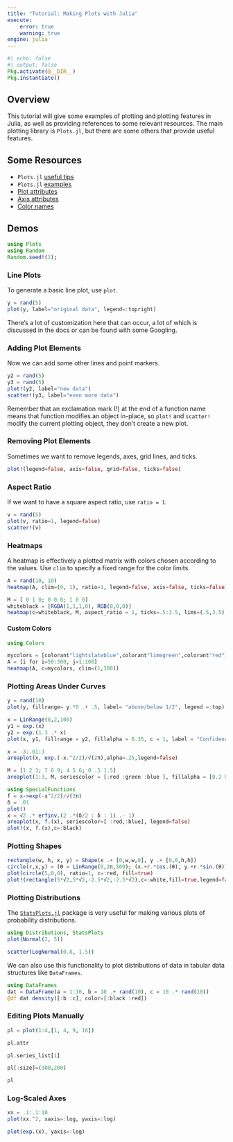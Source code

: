 ```yaml
---
title: "Tutorial: Making Plots with Julia"
execute:
    error: true
    warning: true
engine: julia
---
```



```julia
#| echo: false
#| output: false
Pkg.activate(@__DIR__)
Pkg.instantiate()
```

## Overview

This tutorial will give some examples of plotting and plotting features in Julia, as well as providing references to some relevant resources. The main plotting library is `Plots.jl`, but there are some others that provide useful features.

## Some Resources

* `Plots.jl` [useful tips](https://docs.juliaplots.org/latest/basics/#Useful-Tips)
* `Plots.jl` [examples](https://docs.juliaplots.org/latest/generated/gr/)
* [Plot attributes](http://docs.juliaplots.org/latest/generated/attributes_plot/)
* [Axis attributes](http://docs.juliaplots.org/latest/generated/attributes_axis/#Axis)
* [Color names](http://juliagraphics.github.io/Colors.jl/stable/namedcolors/)


## Demos

```julia
using Plots
using Random
Random.seed!(1);
```

### Line Plots
To generate a basic line plot, use `plot`.

```julia
y = rand(5)
plot(y, label="original data", legend=:topright)
```


There's a lot of customization here that can occur, a lot of which is discussed in the docs or can be found with some Googling.

### Adding Plot Elements

Now we can add some other lines and point markers.

```julia
y2 = rand(5)
y3 = rand(5)
plot!(y2, label="new data")
scatter!(y3, label="even more data")
```



Remember that an exclamation mark (!) at the end of a function name means that function modifies an object in-place, so `plot!` and `scatter!` modify the current plotting object, they don't create a new plot.

### Removing Plot Elements

Sometimes we want to remove legends, axes, grid lines, and ticks.

```julia
plot!(legend=false, axis=false, grid=false, ticks=false)
```



### Aspect Ratio

If we want to have a square aspect ratio, use `ratio = 1`.

```julia
v = rand(5)
plot(v, ratio=1, legend=false)
scatter!(v)
```


### Heatmaps

A heatmap is effectively a plotted matrix with colors chosen according to the values. Use `clim` to specify a fixed range for the color limits.

```julia
A = rand(10, 10)
heatmap(A, clim=(0, 1), ratio=1, legend=false, axis=false, ticks=false)
```


```julia
M = [ 0 1 0; 0 0 0; 1 0 0]
whiteblack = [RGBA(1,1,1,0), RGB(0,0,0)]
heatmap(c=whiteblack, M, aspect_ratio = 1, ticks=.5:3.5, lims=(.5,3.5), gridalpha=1, legend=false, axis=false, ylabel="i", xlabel="j")
```



#### Custom Colors

```julia
using Colors

mycolors = [colorant"lightslateblue",colorant"limegreen",colorant"red"]
A = [i for i=50:300, j=1:100]
heatmap(A, c=mycolors, clim=(1,300))
```



### Plotting Areas Under Curves

```julia
y = rand(10)
plot(y, fillrange= y.*0 .+ .5, label= "above/below 1/2", legend =:top)
```



```julia
x = LinRange(0,2,100)
y1 = exp.(x)
y2 = exp.(1.3 .* x)
plot(x, y1, fillrange = y2, fillalpha = 0.35, c = 1, label = "Confidence band", legend = :topleft)
```



```julia
x = -3:.01:3
areaplot(x, exp.(-x.^2/2)/√(2π),alpha=.25,legend=false)
```



```julia
M = [1 2 3; 7 8 9; 4 5 6; 0 .5 1.5]
areaplot(1:3, M, seriescolor = [:red :green :blue ], fillalpha = [0.2 0.3 0.4])
```



```julia
using SpecialFunctions
f = x->exp(-x^2/2)/√(2π)
δ = .01
plot()
x = √2 .* erfinv.(2 .*(δ/2 : δ : 1) .- 1)
areaplot(x, f.(x), seriescolor=[ :red,:blue], legend=false)
plot!(x, f.(x),c=:black)
```


### Plotting Shapes

```julia
rectangle(w, h, x, y) = Shape(x .+ [0,w,w,0], y .+ [0,0,h,h])
circle(r,x,y) = (θ = LinRange(0,2π,500); (x.+r.*cos.(θ), y.+r.*sin.(θ)))
plot(circle(5,0,0), ratio=1, c=:red, fill=true)
plot!(rectangle(5*√2,5*√2,-2.5*√2,-2.5*√2),c=:white,fill=true,legend=false)
```



### Plotting Distributions

The [`StatsPlots.jl`](https://github.com/JuliaPlots/StatsPlots.jl/blob/master/README.md) package is very useful for making various plots of probability distributions.

```julia
using Distributions, StatsPlots
plot(Normal(2, 5))
```



```julia
scatter(LogNormal(0.8, 1.5))
```



We can also use this functionality to plot distributions of data in tabular data structures like `DataFrames`.

```julia
using DataFrames
dat = DataFrame(a = 1:10, b = 10 .+ rand(10), c = 10 .* rand(10))
@df dat density([:b :c], color=[:black :red])
```



### Editing Plots Manually

```julia
pl = plot(1:4,[1, 4, 9, 16])
```



```julia
pl.attr
```

```julia
pl.series_list[1]
```

```julia
pl[:size]=(300,200)
```

```julia
pl
```



### Log-Scaled Axes

```julia
xx = .1:.1:10
plot(xx.^2, xaxis=:log, yaxis=:log)
```



```julia
plot(exp.(x), yaxis=:log)
```

